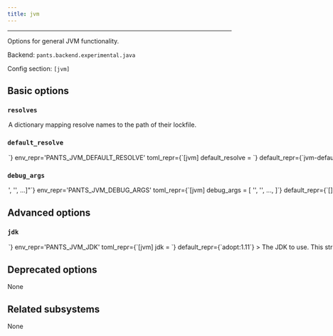 ```yaml
---
title: jvm
---
```



---

Options for general JVM functionality.

Backend: <span className="color--primary">`pants.backend.experimental.java`</span>

Config section: <span className="color--primary">`[jvm]`</span>

<span className={styles.options}>

## Basic options

### `resolves`

<Option
  cli_repr={`--jvm-resolves="{'key1': val1, 'key2': val2, ...}"`}
  env_repr='PANTS_JVM_RESOLVES'
  toml_repr={`[jvm.resolves]
key1 = val1
key2 = val2
...`}
  default_repr={`{\n  "jvm-default": "3rdparty/jvm/default.lock"\n}`}
>

A dictionary mapping resolve names to the path of their lockfile.

</Option>

### `default_resolve`

<Option
  cli_repr={`--jvm-default-resolve=<str>`}
  env_repr='PANTS_JVM_DEFAULT_RESOLVE'
  toml_repr={`[jvm]
default_resolve = <str>`}
  default_repr={`jvm-default`}
>

The default value used for the `resolve` and `compatible_resolves` fields.

The name must be defined as a resolve in `[jvm].resolves`.

</Option>

### `debug_args`

<Option
  cli_repr={`--jvm-debug-args="['<str>', '<str>', ...]"`}
  env_repr='PANTS_JVM_DEBUG_ARGS'
  toml_repr={`[jvm]
debug_args = [
    '<str>',
    '<str>',
    ...,
]`}
  default_repr={`[]`}
>

Extra JVM arguments to use when running tests in debug mode.

For example, if you want to attach a remote debugger, use something like [&#x27;-agentlib:jdwp=transport=dt_socket,server=y,suspend=y,address=5005&#x27;]

</Option>

## Advanced options

### `jdk`

<Option
  cli_repr={`--jvm-jdk=<str>`}
  env_repr='PANTS_JVM_JDK'
  toml_repr={`[jvm]
jdk = <str>`}
  default_repr={`adopt:1.11`}
>

The JDK to use.

This string will be passed directly to Coursier&#x27;s `--jvm` parameter. Run `cs java --available` to see a list of available JVM versions on your platform.

If the string &#x27;system&#x27; is passed, Coursier&#x27;s `--system-jvm` option will be used instead, but note that this can lead to inconsistent behavior since the JVM version will be whatever happens to be found first on the system&#x27;s PATH.

</Option>

## Deprecated options

None

## Related subsystems

None

</span>
